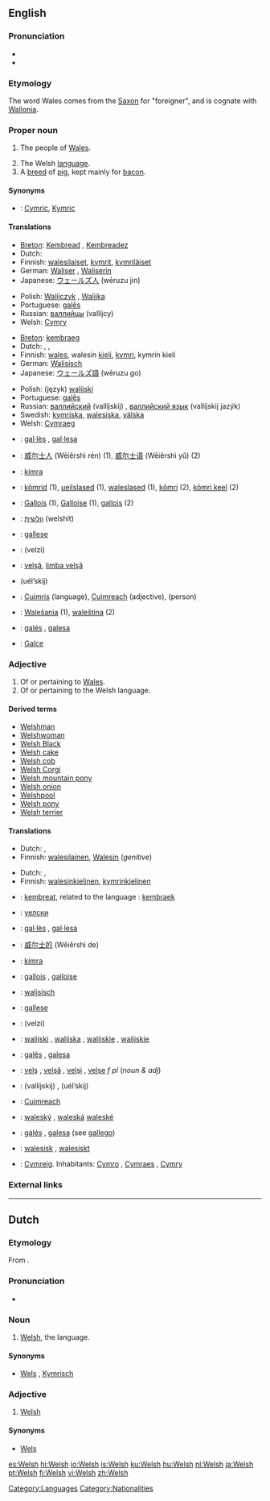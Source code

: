 {{rfc|translations for ‘people collectively’ contain single persons}}
{{interwiktionary|code=cy}}
{{see|welsh}}
==English==
{{wikipedia}}

===Pronunciation===
*{{IPA|/wɛlʃ/}}
*{{SAMPA|/wElS/}}

===Etymology===
The word Wales comes from the [[Saxon]] for "foreigner", and is cognate with [[Wallonia]].
{{rfe|this is about Welsh, not Wales}}

===Proper noun===
{{en-proper noun}}

# {{context|collectively}} The people of [[Wales]].
# The Welsh [[language]].
# A [[breed]] of [[pig]], kept mainly for [[bacon]].

====Synonyms====
* {{italbrac|language}}: [[Cymric]], [[Kymric]]

====Translations====
{{trans-top|people of wales collectively}}
<!-- use only a collective term here, not for the singular Welshman of Welshwoman-->
*[[Breton]]: [[Kembread]] {{m}}, [[Kembreadez]] {{f}}
*Dutch: {{t|nl|Welshmen||p}} {{italbrac|there is not really a word for this}}
*Finnish: [[walesilainen|walesilaiset]], [[kymri|kymrit]], [[kymriläinen|kymriläiset]]
*German: [[Waliser]] {{m}}, [[Waliserin]] {{f}}
*Japanese: [[ウェールズ人]] (wēruzu jin)
{{trans-mid}}
*Polish: [[Walijczyk]] {{m}}, [[Walijka]] {{f}}
*Portuguese: [[galês]] {{m}}
*Russian: [[валлийцы]] (vallíjcy) {{p}}
*Welsh: [[Cymry]]
{{trans-bottom}}

{{trans-top|language}}
*[[Breton]]: [[kembraeg]] {{m}}
*Dutch: {{t|nl|Welsh|n}}, {{t|nl|Wels|n}}, {{t|nl|Kymrisch|n}}
*Finnish: [[wales]], walesin [[kieli]], [[kymri]], kymrin kieli
*German: [[Walisisch]] {{n}}
*Japanese: [[ウェールズ語]] (wēruzu go)
{{trans-mid}}
*Polish: (język) [[walijski]] {{m}}
*Portuguese: [[galês]] {{m}}
*Russian: [[валлийский]] (vallíjskij) {{m}}, [[валлийский язык]] (vallíjskij jazýk) {{m}}
*Swedish: [[kymriska]], [[walesiska]], [[välska]]
*Welsh: [[Cymraeg]]
{{trans-bottom}}

{{checktrans-top}}
*{{ttbc|Catalan}}: [[gal·lès]] {{m}}, [[gal·lesa]] {{f}}
*{{ttbc|Chinese}}: [[威尔士人]] (Wēiěrshì rén) (1), [[威尔士语]] (Wēiěrshì yǔ) (2)
*{{ttbc|Esperanto}}: [[kimra]]
*{{ttbc|Estonian}}: [[kõmrid]] (1), [[ueilslased]] (1), [[waleslased]] (1), [[kõmri]] (2), [[kõmri keel]] (2)
*{{ttbc|French}}: [[Gallois]] {{m}} (1), [[Galloise]] {{f}} (1), [[gallois]] {{m}} (2)
*{{ttbc|Hebrew}}: [[וולשית]] (welshít)
*{{ttbc|Interlingua}}: [[gallese]]
{{trans-mid}}
*{{ttbc|Persian}}: {{FAchar|[[ولزی]]}} (velzi)
*{{ttbc|Romanian}}: [[velşă]], [[limba velşă]] {{f}}
*{{ttbc|Russian}} {{t|ru|уэльский}} (uél’skij) {{m}}
*{{ttbc|Scottish Gaelic}}: [[Cuimris]] {{f}} (language), [[Cuimreach]] {{m}} (adjective), (person)
*{{ttbc|Slovak}}: [[Walešania]] {{mp}} (1), [[waleština]] {{f}} (2)
*{{ttbc|Spanish}}: [[galés]] {{m}}, [[galesa]] {{f}}
*{{ttbc|Turkish}}: [[Galce]]
{{trans-bottom}}

===Adjective===
{{en-adj|-}}

# Of or pertaining to [[Wales]].
# Of or pertaining to the Welsh language.

====Derived terms====
*[[Welshman]]
*[[Welshwoman]]
*[[Welsh Black]]
*[[Welsh cake]]
*[[Welsh cob]]
*[[Welsh Corgi]]
*[[Welsh mountain pony]]
*[[Welsh onion]]
*[[Welshpool]]
*[[Welsh pony]]
*[[Welsh terrier]]

====Translations====
{{trans-top|of or pertaining to Wales}}
*Dutch: {{t|nl|Welsh}}, {{t|nl|Wels}}
*Finnish: [[walesilainen]], [[Wales#Finnish|Walesin]] (''genitive'')
{{trans-mid}}
{{trans-bottom}}

{{trans-top|of or pertaining to the Welsh language}}
*Dutch: {{t|nl|Welsh}}, {{t|nl|Wels}}
*Finnish: [[walesinkielinen]], [[kymri|kymrin]][[-kielinen|kielinen]]
{{trans-mid}}
{{trans-bottom}}

{{checktrans-top}}
*{{ttbc|Breton}}: [[kembreat]], related to the language : [[kembraek]]
*{{ttbc|Bulgarian}}: [[уелски]] {{m}}
*{{ttbc|Catalan}}: [[gal·lès]] {{m}}, [[gal·lesa]] {{f}}
*{{ttbc|Chinese}}: [[威尔士的]] (Wēiěrshì de)
*{{ttbc|Esperanto}}: [[kimra]]
*{{ttbc|French}}: [[gallois]] {{m}}, [[galloise]] {{f}}
*{{ttbc|German}}: [[walisisch]]
*{{ttbc|Interlingua}}: [[gallese]]
{{trans-mid}}
*{{ttbc|Persian}}: {{FAchar|[[ولزی]]}} (velzi)
*{{ttbc|Polish}}: [[walijski]] {{m}}, [[walijska]] {{f}}, [[walijskie]] {{n}}, [[walijskie]] {{p}}
*{{ttbc|Portuguese}}: [[galês]] {{m}}, [[galesa]] {{f}}
*{{ttbc|Romanian}}: [[velş]] {{m}}, [[velşă]] {{f}}, [[velşi]] {{p}}, [[velşe]] ''f pl'' (''noun & adj'')
*{{ttbc|Russian}}: {{t|ru|валлийский}} (vallíjskij) {{m}}, {{t|ru|уэльский}} (uél’skij) {{m}}
*{{ttbc|Scottish Gaelic}}: [[Cuimreach]]
*{{ttbc|Slovak}}: [[waleský]] {{m}}, [[waleská]] {{f}} [[waleské]] {{n}}
*{{ttbc|Spanish}}: [[galés]] {{m}}, [[galesa]] {{f}} (see [[gallego]])
*{{ttbc|Swedish}}: [[walesisk]] {{c}}, [[walesiskt]] {{n}}
*{{ttbc|Welsh}}: [[Cymreig]]. Inhabitants: [[Cymro]] {{m}}, [[Cymraes]] {{f}}, [[Cymry]] {{p}}
{{trans-bottom}}

===External links===
{{ethnologue|code=cym}}

[[Category:Languages]]
[[Category:Nationalities]]

----

==Dutch==

===Etymology===
From {{E.|nl}}.

===Pronunciation===
* {{IPA|/wɛlʃ/}}

===Noun===
{{nl-noun2|n|-|-}}

# [[#English|Welsh]], the language.

====Synonyms====
* [[Wels]] {{italbrac|unusual}}, [[Kymrisch]]

===Adjective===
{{nl-adj|-|-}}

# [[#English|Welsh]]

====Synonyms====
* [[Wels]] {{italbrac|unusual}}

[[es:Welsh]]
[[hi:Welsh]]
[[io:Welsh]]
[[is:Welsh]]
[[ku:Welsh]]
[[hu:Welsh]]
[[nl:Welsh]]
[[ja:Welsh]]
[[pt:Welsh]]
[[fi:Welsh]]
[[vi:Welsh]]
[[zh:Welsh]]